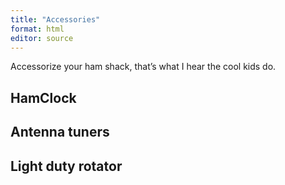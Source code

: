 ```yaml
---
title: "Accessories"
format: html
editor: source
---
```


Accessorize your ham shack, that's what I hear the cool kids do.

## HamClock

## Antenna tuners

## Light duty rotator

